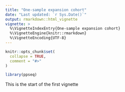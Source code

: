 ```yaml
---
title: "One-sample expansion cohort"
date: "Last updated: `r Sys.Date()`"
output: rmarkdown::html_vignette
vignette: >
  %\VignetteIndexEntry{One-sample expansion cohort}
  %\VignetteEngine{knitr::rmarkdown}
  %\VignetteEncoding{UTF-8}
---
```


```r
knitr::opts_chunk$set(
  collapse = TRUE,
  comment = "#>"
)
```

```r
library(ppseq)
```

This is the start of the first vignette